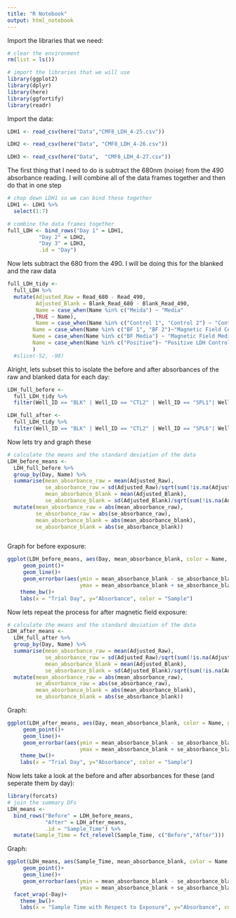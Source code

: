 ```yaml
---
title: "R Notebook"
output: html_notebook
---
```


Import the libraries that we need:
```r
# clear the environment
rm(list = ls())

# import the libraries that we will use
library(ggplot2)
library(dplyr)
library(here)
library(ggfortify)
library(readr)

```

Import the data:
```r
LDH1 <- read_csv(here("Data","CMF8_LDH_4-25.csv"))

LDH2 <- read_csv(here("Data", "CMF8_LDH_4-26.csv"))

LDH3 <- read_csv(here("Data",  "CMF8_LDH_4-27.csv"))
```
The first thing that I need to do is subtract the 680nm (noise) from the 490 absorbance reading.  I will combine all of the data frames together and then do that in one step

```r
# chop down LDH1 so we can bind these together
LDH1 <- LDH1 %>%
  select(1:7)

# combine the data frames together
full_LDH <- bind_rows("Day 1" = LDH1,
          "Day 2" = LDH2,
          "Day 3" = LDH3,
          .id = "Day")

```

Now lets subtract the 680 from the 490.  I will be doing this for the blanked and the raw data

```r
full_LDH_tidy <-
  full_LDH %>%
  mutate(Adjusted_Raw = Read_680 - Read_490,
         Adjusted_Blank = Blank_Read_680 - Blank_Read_490,
         Name = case_when(Name %in% c("Meida") ~ "Media"
        ,TRUE ~ Name),
         Name = case_when(Name %in% c("Control 1", "Control 2") ~ "Control Cells", TRUE ~ Name),
        Name = case_when(Name %in% c("BF 1", "BF 2")~"Magnetic Field Cells", TRUE ~ Name),
        Name = case_when(Name %in% c("BF Media") ~ "Magnetic Field Media", TRUE ~ Name),
        Name = case_when(Name %in% c("Positive")~ "Positive LDH Control", TRUE~Name)
        ) 
  #slice(-52, -98)
```

Alright, lets subset this to isolate the before and after absorbances of the raw and blanked data for each day:

```r
LDH_full_before <-
  full_LDH_tidy %>%
  filter(Well_ID == "BLK" | Well_ID == "CTL2" | Well_ID == "SPL1"| Well_ID == "SPL2" |Well_ID == "SPL3" | Well_ID == "SPL4" | Well_ID == "SPL5")

LDH_full_after <-
  full_LDH_tidy %>%
  filter(Well_ID == "BLK" | Well_ID == "CTL2" | Well_ID == "SPL6"| Well_ID == "SPL7" | Well_ID == "SPL8" | Well_ID == "SPL9" | Well_ID == "SPL 10")
```

Now lets try and graph these
```r
# calculate the means and the standard deviation of the data
LDH_before_means <-
  LDH_full_before %>%
  group_by(Day, Name) %>%
  summarise(mean_absorbance_raw = mean(Adjusted_Raw),
            se_absorbance_raw = sd(Adjusted_Raw)/sqrt(sum(!is.na(Adjusted_Raw))),
            mean_absorbance_blank = mean(Adjusted_Blank),
            se_absorbance_blank = sd(Adjusted_Blank)/sqrt(sum(!is.na(Adjusted_Blank)))) %>%
  mutate(mean_absorbance_raw = abs(mean_absorbance_raw),
         se_absorbance_raw = abs(se_absorbance_raw),
         mean_absorbance_blank = abs(mean_absorbance_blank),
         se_absorbance_blank = abs(se_absorbance_blank))



```

Graph for before exposure:
```r
ggplot(LDH_before_means, aes(Day, mean_absorbance_blank, color = Name, group = Name))+
     geom_point()+
     geom_line()+
     geom_errorbar(aes(ymin = mean_absorbance_blank - se_absorbance_blank,
                       ymax = mean_absorbance_blank + se_absorbance_blank), width = 0.1)+
    theme_bw()+
    labs(x = "Trial Day", y="Absorbance", color = "Sample")
```
Now lets repeat the process for after magnetic field exposure:
```r
# calculate the means and the standard deviation of the data
LDH_after_means <-
  LDH_full_after %>%
  group_by(Day, Name) %>%
  summarise(mean_absorbance_raw = mean(Adjusted_Raw),
            se_absorbance_raw = sd(Adjusted_Raw)/sqrt(sum(!is.na(Adjusted_Raw))),
            mean_absorbance_blank = mean(Adjusted_Blank),
            se_absorbance_blank = sd(Adjusted_Blank)/sqrt(sum(!is.na(Adjusted_Blank)))) %>%
  mutate(mean_absorbance_raw = abs(mean_absorbance_raw),
         se_absorbance_raw = abs(se_absorbance_raw),
         mean_absorbance_blank = abs(mean_absorbance_blank),
         se_absorbance_blank = abs(se_absorbance_blank))

```

Graph:
```r
ggplot(LDH_after_means, aes(Day, mean_absorbance_blank, color = Name, group = Name))+
     geom_point()+
     geom_line()+
     geom_errorbar(aes(ymin = mean_absorbance_blank - se_absorbance_blank,
                       ymax = mean_absorbance_blank + se_absorbance_blank), width = 0.1)+
    theme_bw()+
    labs(x = "Trial Day", y="Absorbance", color = "Sample")
```
Now lets take a look at the before and after absorbances for these (and seperate them by day):
```r
library(forcats)
# join the summary DFs
LDH_means <-
  bind_rows("Before" = LDH_before_means,
            "After" = LDH_after_means,
            .id = "Sample_Time") %>%
  mutate(Sample_Time = fct_relevel(Sample_Time, c("Before","After")))
```

Graph:
```r
ggplot(LDH_means, aes(Sample_Time, mean_absorbance_blank, color = Name, group = Name))+
     geom_point()+
     geom_line()+
     geom_errorbar(aes(ymin = mean_absorbance_blank - se_absorbance_blank,
                       ymax = mean_absorbance_blank + se_absorbance_blank), width = 0.1)+
  facet_wrap(~Day)+
    theme_bw()+
    labs(x = "Sample Time with Respect to Exposure", y="Absorbance", color = "Sample")
```




